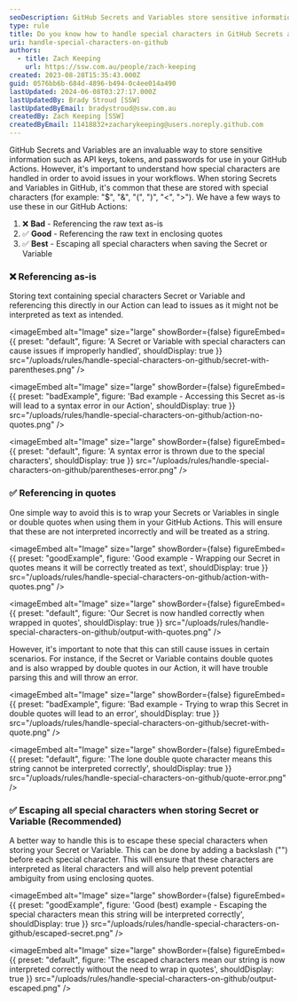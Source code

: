 ```yaml
---
seoDescription: GitHub Secrets and Variables store sensitive information, but handling special characters is crucial to avoid workflow issues.
type: rule
title: Do you know how to handle special characters in GitHub Secrets and Variables?
uri: handle-special-characters-on-github
authors:
  - title: Zach Keeping
    url: https://ssw.com.au/people/zach-keeping
created: 2023-08-28T15:35:43.000Z
guid: 0576bb6b-684d-4896-b494-0c4ee014a490
lastUpdated: 2024-06-08T03:27:17.000Z
lastUpdatedBy: Brady Stroud [SSW]
lastUpdatedByEmail: bradystroud@ssw.com.au
createdBy: Zach Keeping [SSW]
createdByEmail: 11418832+zacharykeeping@users.noreply.github.com
---
```


GitHub Secrets and Variables are an invaluable way to store sensitive information such as API keys, tokens, and passwords for use in your GitHub Actions. However, it's important to understand how special characters are handled in order to avoid issues in your workflows.
When storing Secrets and Variables in GitHub, it's common that these are stored with special characters (for example: "$", "&", "(", ")", "<", ">"). We have a few ways to use these in our GitHub Actions:

1. ❌ **Bad** - Referencing the raw text as-is
2. ✅ **Good** - Referencing the raw text in enclosing quotes
3. ✅ **Best** - Escaping all special characters when saving the Secret or Variable

### ❌ Referencing as-is

Storing text containing special characters Secret or Variable and referencing this directly in our Action can lead to issues as it might not be interpreted as text as intended.


<imageEmbed
  alt="Image"
  size="large"
  showBorder={false}
  figureEmbed={{
    preset: "default",
    figure: 'A Secret or Variable with special characters can cause issues if improperly handled',
    shouldDisplay: true
  }}
  src="/uploads/rules/handle-special-characters-on-github/secret-with-parentheses.png"
/>

<imageEmbed
  alt="Image"
  size="large"
  showBorder={false}
  figureEmbed={{
    preset: "badExample",
    figure: 'Bad example - Accessing this Secret as-is will lead to a syntax error in our Action',
    shouldDisplay: true
  }}
  src="/uploads/rules/handle-special-characters-on-github/action-no-quotes.png"
/>


<imageEmbed
  alt="Image"
  size="large"
  showBorder={false}
  figureEmbed={{
    preset: "default",
    figure: 'A syntax error is thrown due to the special characters',
    shouldDisplay: true
  }}
  src="/uploads/rules/handle-special-characters-on-github/parentheses-error.png"
/>

### ✅ Referencing in quotes

One simple way to avoid this is to wrap your Secrets or Variables in single or double quotes when using them in your GitHub Actions. This will ensure that these are not interpreted incorrectly and will be treated as a string.

<imageEmbed
  alt="Image"
  size="large"
  showBorder={false}
  figureEmbed={{
    preset: "goodExample",
    figure: 'Good example - Wrapping our Secret in quotes means it will be correctly treated as text',
    shouldDisplay: true
  }}
  src="/uploads/rules/handle-special-characters-on-github/action-with-quotes.png"
/>


<imageEmbed
  alt="Image"
  size="large"
  showBorder={false}
  figureEmbed={{
    preset: "default",
    figure: 'Our Secret is now handled correctly when wrapped in quotes',
    shouldDisplay: true
  }}
  src="/uploads/rules/handle-special-characters-on-github/output-with-quotes.png"
/>

However, it's important to note that this can still cause issues in certain scenarios. For instance, if the Secret or Variable contains double quotes and is also wrapped by double quotes in our Action, it will have trouble parsing this and will throw an error.

<imageEmbed
  alt="Image"
  size="large"
  showBorder={false}
  figureEmbed={{
    preset: "badExample",
    figure: 'Bad example - Trying to wrap this Secret in double quotes will lead to an error',
    shouldDisplay: true
  }}
  src="/uploads/rules/handle-special-characters-on-github/secret-with-quote.png"
/>


<imageEmbed
  alt="Image"
  size="large"
  showBorder={false}
  figureEmbed={{
    preset: "default",
    figure: 'The lone double quote character means this string cannot be interpreted correctly',
    shouldDisplay: true
  }}
  src="/uploads/rules/handle-special-characters-on-github/quote-error.png"
/>

### ✅ Escaping all special characters when storing Secret or Variable (Recommended)

A better way to handle this is to escape these special characters when storing your Secret or Variable. This can be done by adding a backslash ("") before each special character. This will ensure that these characters are interpreted as literal characters and will also help prevent potential ambiguity from using enclosing quotes.

<imageEmbed
  alt="Image"
  size="large"
  showBorder={false}
  figureEmbed={{
    preset: "goodExample",
    figure: 'Good (best) example - Escaping the special characters mean this string will be interpreted correctly',
    shouldDisplay: true
  }}
  src="/uploads/rules/handle-special-characters-on-github/escaped-secret.png"
/>


<imageEmbed
  alt="Image"
  size="large"
  showBorder={false}
  figureEmbed={{
    preset: "default",
    figure: 'The escaped characters mean our string is now interpreted correctly without the need to wrap in quotes',
    shouldDisplay: true
  }}
  src="/uploads/rules/handle-special-characters-on-github/output-escaped.png"
/>
